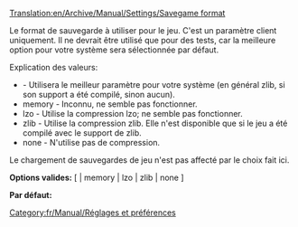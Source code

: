 [[Translation:en/Archive/Manual/Settings/Savegame format]]


[[Category:fr/Manual/Réglages et préférences]]

Le format de sauvegarde à utiliser pour le jeu. C'est un paramètre client uniquement. Il ne devrait être utilisé que pour des tests, car la meilleure option pour votre système sera sélectionnée par défaut.

Explication des valeurs:
* <vide> - Utilisera le meilleur paramètre pour votre système (en général zlib, si son support a été compilé, sinon aucun).
* memory - Inconnu, ne semble pas fonctionner.
* lzo - Utilise la compression lzo; ne semble pas fonctionner.
* zlib - Utilise la compression zlib. Elle n'est disponible que si le jeu a été compilé avec le support de zlib.
* none - N'utilise pas de compression.

Le chargement de sauvegardes de jeu n'est pas affecté par le choix fait ici.
 

'''Options valides:''' [ <vide> | memory | lzo | zlib | none ]

'''Par défaut:''' <vide>